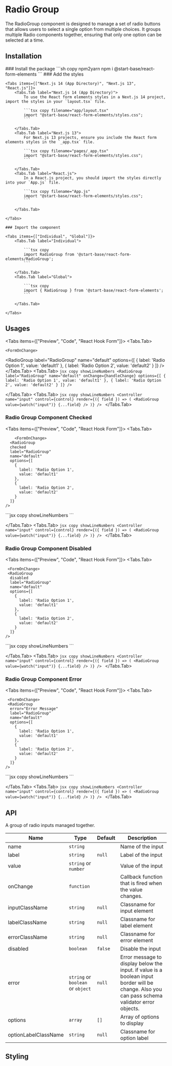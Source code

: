 
# Radio Group

The RadioGroup component is designed to manage a set of radio buttons that allows users to select a single option from multiple choices. It groups multiple Radio components together, ensuring that only one option can be selected at a time.

## Installation

<Steps>
    ### Install the package
    ```sh copy npm2yarn
    npm i @start-base/react-form-elements
    ```
    ### Add the styles

    <Tabs items={["Next.js 14 (App Directory)", "Next.js 13", "React.js"]}>
        <Tabs.Tab label="Next.js 14 (App Directory)">
            To use the React form elements styles in a Next.js 14 project, import the styles in your `layout.tsx` file.

            ```tsx copy filename="app/layout.tsx"
            import "@start-base/react-form-elements/styles.css";
            ```

        </Tabs.Tab>
        <Tabs.Tab label="Next.js 13">
            For Next.js 13 projects, ensure you include the React form elements styles in the `_app.tsx` file.

            ```tsx copy filename="pages/_app.tsx"
            import "@start-base/react-form-elements/styles.css";
            ```

        </Tabs.Tab>
        <Tabs.Tab label="React.js">
            In a React.js project, you should import the styles directly into your `App.js` file.

            ```tsx copy filename="App.js"
            import "@start-base/react-form-elements/styles.css";
            ```

        </Tabs.Tab>

    </Tabs>

    ### Import the component

    <Tabs items={["Individual", "Global"]}>
        <Tabs.Tab label="Individual">

            ```tsx copy
            import RadioGroup from '@start-base/react-form-elements/RadioGroup';
            ```

        </Tabs.Tab>
        <Tabs.Tab label="Global">

            ```tsx copy
            import { RadioGroup } from '@start-base/react-form-elements';
            ```

        </Tabs.Tab>

    </Tabs>

</Steps>

## Usages

<Tabs items={["Preview", "Code", "React Hook Form"]}>
  <Tabs.Tab>
  <Preview height="200px">
    
    <FormOnChange>
   <RadioGroup
      label="RadioGroup"
      name="default"
      options={[
        {
          label: 'Radio Option 1',
          value: 'default1'
        },
        {
          label: 'Radio Option 2',
          value: 'default2'
        }
      ]}
    />
  </FormOnChange>
  </Preview>
  </Tabs.Tab>
  <Tabs.Tab>
    ```jsx copy showLineNumbers
    <RadioGroup
      label="RadioGroup"
      name="default"
      onChange={handleChange}
      options={[
        {
          label: 'Radio Option 1',
          value: 'default1'
        },
        {
          label: 'Radio Option 2',
          value: 'default2'
        }
      ]}
    />
    ```

  </Tabs.Tab>
  <Tabs.Tab>
    ```jsx copy showLineNumbers
    <Controller
        name="input"
        control={control}
        render={({ field }) => (
          <RadioGroup
            value={watch("input")}
            {...field}
          />
        )}
    />
    ```
  </Tabs.Tab>
</Tabs>

### Radio Group Component Checked

<Tabs items={["Preview", "Code", "React Hook Form"]}>
  <Tabs.Tab>
  <Preview height="200px">

        <FormOnChange>
      <RadioGroup
      checked
      label="RadioGroup"
      name="default"
      options={[
        {
          label: 'Radio Option 1',
          value: 'default1'
        },
        {
          label: 'Radio Option 2',
          value: 'default2'
        }
      ]}
    />

  </FormOnChange>
  </Preview>
  </Tabs.Tab>
  <Tabs.Tab>
    ```jsx copy showLineNumbers
    <RadioGroup
      checked
      label="RadioGroup"
      name="default"
      onChange={handleChange}
      options={[
        {
          label: 'Radio Option 1',
          value: 'default1'
        },
        {
          label: 'Radio Option 2',
          value: 'default2'
        }
      ]}
    />
    ```

  </Tabs.Tab>
  <Tabs.Tab>
    ```jsx copy showLineNumbers
    <Controller
        name="input"
        control={control}
        render={({ field }) => (
          <RadioGroup
            value={watch("input")}
            {...field}
          />
        )}
    />
    ```
  </Tabs.Tab>
</Tabs>

### Radio Group Component Disabled

<Tabs items={["Preview", "Code", "React Hook Form"]}>
  <Tabs.Tab>
  <Preview height="200px">
   
     <FormOnChange>
     <RadioGroup
      disabled
      label="RadioGroup"
      name="default"
      options={[
        {
          label: 'Radio Option 1',
          value: 'default1'
        },
        {
          label: 'Radio Option 2',
          value: 'default2'
        }
      ]}
    />
  </FormOnChange>
  </Preview>
  </Tabs.Tab>
  <Tabs.Tab>
    ```jsx copy showLineNumbers
    <RadioGroup
      disabled
      label="RadioGroup"
      name="default"
      onChange={handleChange}
      options={[
        {
          label: 'Radio Option 1',
          value: 'default1'
        },
        {
          label: 'Radio Option 2',
          value: 'default2'
        }
      ]}
    />
    ```

  </Tabs.Tab>
  <Tabs.Tab>
    ```jsx copy showLineNumbers
    <Controller
        name="input"
        control={control}
        render={({ field }) => (
          <RadioGroup
            value={watch("input")}
            {...field}
          />
        )}
    />
    ```
  </Tabs.Tab>
</Tabs>

### Radio Group Component Error

<Tabs items={["Preview", "Code", "React Hook Form"]}>
  <Tabs.Tab>
  <Preview height="200px">
  
     <FormOnChange>
     <RadioGroup
      error="Error Message"
      label="RadioGroup"
      name="default"
      options={[
        {
          label: 'Radio Option 1',
          value: 'default1'
        },
        {
          label: 'Radio Option 2',
          value: 'default2'
        }
      ]}
    />
  </FormOnChange>
  </Preview>
  </Tabs.Tab>
  <Tabs.Tab>
    ```jsx copy showLineNumbers
    <RadioGroup
      error="Error Message"
      label="RadioGroup"
      name="default"
      onChange={handleChange}
      options={[
        {
          label: 'Radio Option 1',
          value: 'default1'
        },
        {
          label: 'Radio Option 2',
          value: 'default2'
        }
      ]}
    />
    ```

  </Tabs.Tab>
  <Tabs.Tab>
    ```jsx copy showLineNumbers
    <Controller
        name="input"
        control={control}
        render={({ field }) => (
          <RadioGroup
            value={watch("input")}
            {...field}
          />
        )}
    />
    ```
  </Tabs.Tab>
</Tabs>

## API

A group of radio inputs managed together.

| Name                 | Type                              | Default | Description                                                                                                                                    |
| -------------------- | --------------------------------- | ------- | ---------------------------------------------------------------------------------------------------------------------------------------------- |
| name                 | `string`                          |         | Name of the input                                                                                                                              |
| label                | `string`                          | `null`  | Label of the input                                                                                                                             |
| value                | `string` or `number`              |         | Value of the input                                                                                                                             |
| onChange             | `function`                        |         | Callback function that is fired when the value changes.                                                                                        |
| inputClassName       | `string`                          | `null`  | Classname for input element                                                                                                                    |
| labelClassName       | `string`                          | `null`  | Classname for label element                                                                                                                    |
| errorClassName       | `string`                          | `null`  | Classname for error element                                                                                                                    |
| disabled             | `boolean`                         | `false` | Disable the input                                                                                                                              |
| error                | `string` or `boolean` or `object` | `null`  | Error message to display below the input. if value is a boolean input border will be change. Also you can pass schema validator error objects. |
| options              | `array`                           | `[]`    | Array of options to display                                                                                                                    |
| optionLabelClassName | `string`                          | `null`  | Classname for option label                                                                                                                     |

## Styling
